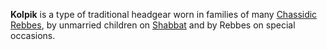 '''Kolpik''' is a type of traditional headgear worn in families of many [[Chassidic]] [[Rebbes]], by unmarried children on [[Shabbat]] and by Rebbes on special occasions.

{{judaism-stub}}
{{clothing-stub}}
{{no references}}
{{uncat}}